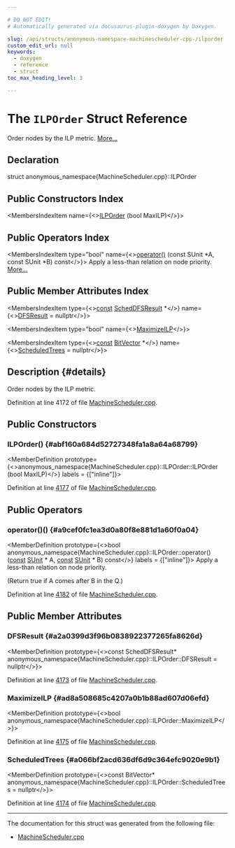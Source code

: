 ```yaml
---

# DO NOT EDIT!
# Automatically generated via docusaurus-plugin-doxygen by Doxygen.

slug: /api/structs/anonymous-namespace-machinescheduler-cpp-/ilporder
custom_edit_url: null
keywords:
  - doxygen
  - reference
  - struct
toc_max_heading_level: 3

---
```





# The `ILPOrder` Struct Reference

<DoxygenPage pluginConfig={pluginConfig}>

Order nodes by the ILP metric. <a href="#details">More...</a>

## Declaration

<CodeBlock>struct anonymous_namespace{MachineScheduler.cpp}::ILPOrder</CodeBlock>

## Public Constructors Index

<MembersIndex>

<MembersIndexItem
  name={<><a href="#abf160a684d52727348fa1a8a64a68799">ILPOrder</a> (bool MaxILP)</>}>
</MembersIndexItem>

</MembersIndex>

## Public Operators Index

<MembersIndex>

<MembersIndexItem
  type="bool"
  name={<><a href="#a9cef0fc1ea3d0a80f8e881d1a60f0a04">operator()</a> (const SUnit &#42;A, const SUnit &#42;B) const</>}>
Apply a less-than relation on node priority. <a href="#a9cef0fc1ea3d0a80f8e881d1a60f0a04">More...</a>
</MembersIndexItem>

</MembersIndex>

## Public Member Attributes Index

<MembersIndex>

<MembersIndexItem
  type={<><a href="/docs/api/files/lib/lib/target/lib/target/aarch64/aarch64promoteconstant-cpp/#a90f8350fecae261c25be85d38b451bff">const</a> <a href="/docs/api/classes/llvm/scheddfsresult">SchedDFSResult</a> &#42;</>}
  name={<><a href="#a2a0399d3f96b0838922377265fa8626d">DFSResult</a> = nullptr</>}>
</MembersIndexItem>

<MembersIndexItem
  type="bool"
  name={<><a href="#ad8a508685c4207a0b1b88ad607d06efd">MaximizeILP</a></>}>
</MembersIndexItem>

<MembersIndexItem
  type={<><a href="/docs/api/files/lib/lib/target/lib/target/aarch64/aarch64promoteconstant-cpp/#a90f8350fecae261c25be85d38b451bff">const</a> <a href="/docs/api/classes/llvm/bitvector">BitVector</a> &#42;</>}
  name={<><a href="#a066bf2acd636df6d9c364efc9020e9b1">ScheduledTrees</a> = nullptr</>}>
</MembersIndexItem>

</MembersIndex>

## Description {#details}

Order nodes by the ILP metric.

Definition at line 4172 of file <a href="/docs/api/files/lib/lib/codegen/machinescheduler-cpp">MachineScheduler.cpp</a>.

<SectionDefinition>

## Public Constructors

### ILPOrder() {#abf160a684d52727348fa1a8a64a68799}

<MemberDefinition
  prototype={<>anonymous&#95;namespace&#123;MachineScheduler.cpp&#125;::ILPOrder::ILPOrder (bool MaxILP)</>}
  labels = {["inline"]}>

Definition at line <a href="/docs/api/files/lib/lib/codegen/machinescheduler-cpp/#l04177">4177</a> of file <a href="/docs/api/files/lib/lib/codegen/machinescheduler-cpp">MachineScheduler.cpp</a>.
</MemberDefinition>

</SectionDefinition>

<SectionDefinition>

## Public Operators

### operator()() {#a9cef0fc1ea3d0a80f8e881d1a60f0a04}

<MemberDefinition
  prototype={<>bool anonymous&#95;namespace&#123;MachineScheduler.cpp&#125;::ILPOrder::operator() (<a href="/docs/api/files/lib/lib/target/lib/target/aarch64/aarch64promoteconstant-cpp/#a90f8350fecae261c25be85d38b451bff">const</a> <a href="/docs/api/classes/llvm/sunit">SUnit</a> &#42; A, <a href="/docs/api/files/lib/lib/target/lib/target/aarch64/aarch64promoteconstant-cpp/#a90f8350fecae261c25be85d38b451bff">const</a> <a href="/docs/api/classes/llvm/sunit">SUnit</a> &#42; B) const</>}
  labels = {["inline"]}>
Apply a less-than relation on node priority.

(Return true if A comes after B in the Q.)

Definition at line <a href="/docs/api/files/lib/lib/codegen/machinescheduler-cpp/#l04182">4182</a> of file <a href="/docs/api/files/lib/lib/codegen/machinescheduler-cpp">MachineScheduler.cpp</a>.
</MemberDefinition>

</SectionDefinition>

<SectionDefinition>

## Public Member Attributes

### DFSResult {#a2a0399d3f96b0838922377265fa8626d}

<MemberDefinition
  prototype={<>const SchedDFSResult&#42; anonymous&#95;namespace&#123;MachineScheduler.cpp&#125;::ILPOrder::DFSResult = nullptr</>}>

Definition at line <a href="/docs/api/files/lib/lib/codegen/machinescheduler-cpp/#l04173">4173</a> of file <a href="/docs/api/files/lib/lib/codegen/machinescheduler-cpp">MachineScheduler.cpp</a>.
</MemberDefinition>

### MaximizeILP {#ad8a508685c4207a0b1b88ad607d06efd}

<MemberDefinition
  prototype={<>bool anonymous&#95;namespace&#123;MachineScheduler.cpp&#125;::ILPOrder::MaximizeILP</>}>

Definition at line <a href="/docs/api/files/lib/lib/codegen/machinescheduler-cpp/#l04175">4175</a> of file <a href="/docs/api/files/lib/lib/codegen/machinescheduler-cpp">MachineScheduler.cpp</a>.
</MemberDefinition>

### ScheduledTrees {#a066bf2acd636df6d9c364efc9020e9b1}

<MemberDefinition
  prototype={<>const BitVector&#42; anonymous&#95;namespace&#123;MachineScheduler.cpp&#125;::ILPOrder::ScheduledTrees = nullptr</>}>

Definition at line <a href="/docs/api/files/lib/lib/codegen/machinescheduler-cpp/#l04174">4174</a> of file <a href="/docs/api/files/lib/lib/codegen/machinescheduler-cpp">MachineScheduler.cpp</a>.
</MemberDefinition>

</SectionDefinition>

<hr/>

The documentation for this struct was generated from the following file:

<ul>
<li><a href="/docs/api/files/lib/lib/codegen/machinescheduler-cpp">MachineScheduler.cpp</a></li>
</ul>

</DoxygenPage>
